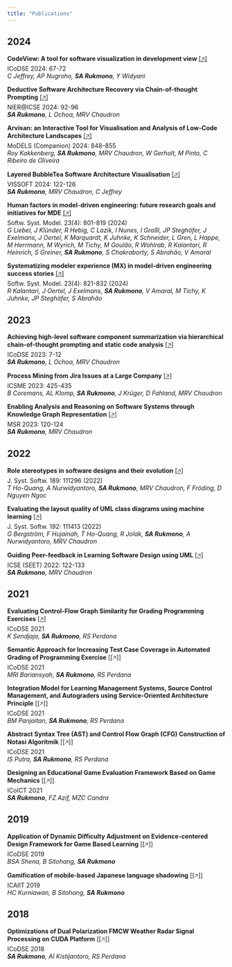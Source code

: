 ```yaml
---
title: "Publications"
---
```


## 2024

**CodeView: A tool for software visualization in development view** [[🡥]](https://doi.org/10.1109/ICoDSE63307.2024.10829915){target="_blank"}  
ICoDSE 2024: 67-72  
_C Jeffrey, AP Nugroho, **SA Rukmono**, Y Widyani_

**Deductive Software Architecture Recovery via Chain-of-thought Prompting** [[🡥]](https://doi.org/10.1145/3639476.3639776){target="_blank"}  
NIER@ICSE 2024: 92-96  
_**SA Rukmono**, L Ochoa, MRV Chaudron_

**Arvisan: an Interactive Tool for Visualisation and Analysis of Low-Code Architecture Landscapes** [[🡥]](https://doi.org/10.1145/3652620.3688331){target="_blank"}  
MoDELS (Companion) 2024: 848-855  
_Roy Kakkenberg, **SA Rukmono**, MRV Chaudron, W Gerholt, M Pinto, C Ribeiro de Oliveira_

**Layered BubbleTea Software Architecture Visualisation** [[🡥]](https://doi.org/10.1109/VISSOFT64034.2024.00024){target="_blank"}  
VISSOFT 2024: 122-126  
_**SA Rukmono**, MRV Chaudron, C Jeffrey_

**Human factors in model-driven engineering: future research goals and initiatives for MDE** [[🡥]](https://doi.org/10.1007/s10270-024-01188-8){target="_blank"}  
Softw. Syst. Model. 23(4): 801-819 (2024)  
_G Liebel, J Klünder, R Hebig, C Lazik, I Nunes, I Graßl, JP Steghöfer, J Exelmans, J Oertel, K Marquardt, K Juhnke, K Schneider, L Gren, L Happe, M Herrmann, M Wyrich, M Tichy, M Goulão, R Wohlrab, R Kalantari, R Heinrich, S Greiner, **SA Rukmono**, S Chakraborty, S Abrahão, V Amaral_

**Systematizing modeler experience (MX) in model-driven engineering success stories** [[🡥]](https://doi.org/10.1007/s10270-024-01194-w){target="_blank"}  
Softw. Syst. Model. 23(4): 821-832 (2024)  
_R Kalantari, J Oertel, J Exelmans, **SA Rukmono**, V Amaral, M Tichy, K Juhnke, JP Steghöfer, S Abrahão_

## 2023

**Achieving high-level software component summarization via hierarchical chain-of-thought prompting and static code analysis** [[🡥]](https://doi.org/10.1109/ICoDSE59534.2023.10292037)  
ICoDSE 2023: 7-12  
_**SA Rukmono**, L Ochoa, MRV Chaudron_

**Process Mining from Jira Issues at a Large Company** [[🡥]](https://doi.org/10.1109/ICSME58846.2023.00055){target="_blank"}  
ICSME 2023: 425-435  
_B Coremans, AL Klomp, **SA Rukmono**, J Krüger, D Fahland, MRV Chaudron_

**Enabling Analysis and Reasoning on Software Systems through Knowledge Graph Representation** [[🡥]](https://doi.org/10.1109/MSR59073.2023.00029){target="_blank"}  
MSR 2023: 120-124  
_**SA Rukmono**, MRV Chaudron_

## 2022

**Role stereotypes in software designs and their evolution** [[🡥]](https://doi.org/10.1016/j.jss.2022.111296)  
J. Syst. Softw. 189: 111296 (2022)  
_T Ho-Quang, A Nurwidyantoro, **SA Rukmono**, MRV Chaudron, F Fröding, D Nguyen Ngoc_

**Evaluating the layout quality of UML class diagrams using machine learning** [[🡥]](https://doi.org/10.1016/j.jss.2022.111413)  
J. Syst. Softw. 192: 111413 (2022)  
_G Bergström, F Hujainah, T Ho-Quang, R Jolak, **SA Rukmono**, A Nurwidyantoro, MRV Chaudron_

**Guiding Peer-feedback in Learning Software Design using UML** [[🡥]](https://doi.org/10.1145/3510456.3514148)  
ICSE (SEET) 2022: 122-133  
_**SA Rukmono**, MRV Chaudron_

## 2021

**Evaluating Control-Flow Graph Similarity for Grading Programming Exercises** [[🡥]](https://doi.org/10.1145/3510456.3514148)  
ICoDSE 2021  
_K Sendjaja, **SA Rukmono**, RS Perdana_

**Semantic Approach for Increasing Test Case Coverage in Automated Grading of Programming Exercise** [[🡥]]  
ICoDSE 2021  
_MRI Bariansyah, **SA Rukmono**, RS Perdana_

**Integration Model for Learning Management Systems, Source Control Management, and Autograders using Service-Oriented Architecture Principle** [[🡥]]  
ICoDSE 2021  
_BM Panjaitan, **SA Rukmono**, RS Perdana_

**Abstract Syntax Tree (AST) and Control Flow Graph (CFG) Construction of Notasi Algoritmik** [[🡥]]  
ICoDSE 2021  
_IS Putra, **SA Rukmono**, RS Perdana_

**Designing an Educational Game Evaluation Framework Based on Game Mechanics** [[🡥]]  
ICoICT 2021  
_**SA Rukmono**, FZ Azif, MZC Candra_

## 2019

**Application of Dynamic Difficulty Adjustment on Evidence-centered Design Framework for Game Based Learning** [[🡥]]  
ICoDSE 2019  
_BSA Shena, B Sitohang, **SA Rukmono**_

**Gamification of mobile-based Japanese language shadowing** [[🡥]]  
ICAIIT 2019  
_HC Kurniawan, B Sitohang, **SA Rukmono**_

## 2018

**Optimizations of Dual Polarization FMCW Weather Radar Signal Processing on CUDA Platform** [[🡥]]  
ICoDSE 2018  
_**SA Rukmono**, AI Kistijantoro, RS Perdana_
